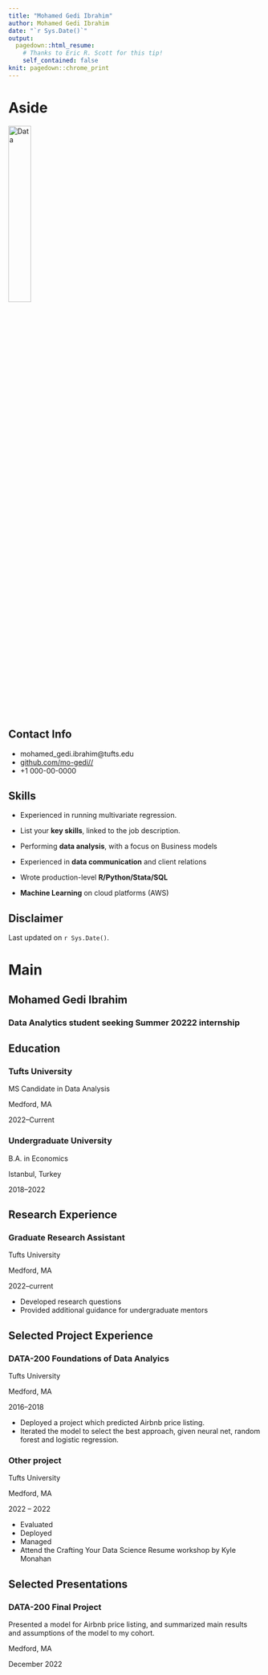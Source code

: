 ```yaml
---
title: "Mohamed Gedi Ibrahim"
author: Mohamed Gedi Ibrahim
date: "`r Sys.Date()`"
output:
  pagedown::html_resume:
    # Thanks to Eric R. Scott for this tip! 
    self_contained: false
knit: pagedown::chrome_print
---
```


Aside
================================================================================


![Data](data_icon.png){width=30%}
<!-- ![Data](`r here::here("data_icon.png")`) -->



Contact Info {#contact}
--------------------------------------------------------------------------------

- <i class="fa fa-envelope"></i>mohamed_gedi.ibrahim@tufts.edu
- <i class="fa fa-github"></i> [github.com/mo-gedi//](https://github.com/mo-gedi/)
- <i class="fa fa-phone"></i> +1 000-00-0000


Skills {#skills}
--------------------------------------------------------------------------------

- Experienced in running multivariate regression. 

- List your **key skills**, linked to the job description.

- Performing **data analysis**, with a focus on Business models

- Experienced in **data communication** and client relations

- Wrote production-level **R/Python/Stata/SQL** 

- **Machine Learning** on cloud platforms (AWS)




Disclaimer {#disclaimer}
--------------------------------------------------------------------------------

<!--This resume was made with the R package [**pagedown**](https://github.com/rstudio/pagedown).-->

Last updated on `r Sys.Date()`.



Main
================================================================================

Mohamed Gedi Ibrahim {#title}
--------------------------------------------------------------------------------

### Data Analytics student seeking Summer 20222 internship


Education {data-icon=graduation-cap data-concise=true}
--------------------------------------------------------------------------------

### Tufts University

MS Candidate in Data Analysis

Medford, MA

2022--Current


### Undergraduate University

B.A. in Economics

Istanbul, Turkey 

2018--2022



Research Experience {data-icon=flask}
--------------------------------------------------------------------------------

### Graduate Research Assistant

Tufts University

Medford, MA

2022--current

- Developed research questions 
- Provided additional guidance for undergraduate mentors



Selected Project Experience {data-icon=chalkboard-teacher}
--------------------------------------------------------------------------------

### DATA-200 Foundations of Data Analyics 

Tufts University

Medford, MA

2016--2018

<!--::: concise-->
- Deployed a project which predicted Airbnb price listing.
- Iterated the model to select the best approach, given neural net, random forest and logistic regression.
<!--:::-->




### Other project

Tufts University

Medford, MA

2022 -- 2022

- Evaluated 
- Deployed
- Managed 
-  Attend the Crafting Your Data Science Resume workshop by Kyle Monahan



Selected Presentations {data-icon=comment-alt}
--------------------------------------------------------------------------------
### DATA-200 Final Project
Presented a model for Airbnb price listing, and summarized main results and assumptions of the model to my cohort. 

Medford, MA

December 2022


